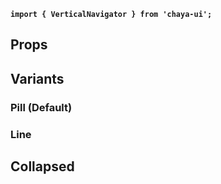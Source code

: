 
<Meta
    title="Components/Navigation/VerticalNavigator"
    of={VerticalNavigatorStories}
/>

<Title>VerticalNavigator</Title>

**`import { VerticalNavigator } from 'chaya-ui';`**

<Primary />

## Props

<Controls />

## Variants

### Pill (Default)

<Primary />

### Line

<Primary name="Vertical Navigator Line Variant" />

## Collapsed

<Primary name="Vertical Navigator Collapsed Variant" />

<Primary name="Vertical Navigator Collapsed Line Variant" />